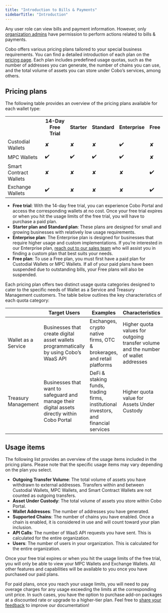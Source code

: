 ```yaml
---
title: "Introduction to Bills & Payments"
sidebarTitle: "Introduction"
---
```


<Note>Any user role can view bills and payment information. However, only [organization admins](https://manuals.cobo.com/en/portal/organization/roles-and-permissions) have permission to perform actions related to bills & payments.</Note>


Cobo offers various pricing plans tailored to your special business requirements. You can find a detailed introduction of each plan on the [pricing page](https://www.cobo.com/pricing). Each plan includes predefined usage quotas, such as the number of addresses you can generate, the number of chains you can use, and the total volume of assets you can store under Cobo’s services, among others.


## Pricing plans

The following table provides an overview of the pricing plans available for each wallet type:

<table class="six-columns">
  <tr>
    <th></th>
    <th>14-Day Free Trial</th>
    <th>Starter</th>
    <th>Standard</th>
    <th>Enterprise</th>
    <th>Free</th>
  </tr>
  <tr>
    <td>Custodial Wallets</td>
    <td>✘</td>
    <td>✘</td>
    <td>✘</td>
    <td>✔️</td>
    <td>✘</td>
  </tr>
  <tr>
    <td>MPC Wallets</td>
    <td>✔️</td>
    <td>✔️</td>
    <td>✔️</td>
    <td>✔️</td>
    <td>✘</td>
  </tr>
  <tr>
    <td>Smart Contract Wallets</td>
    <td>✘</td>
    <td>✘</td>
    <td>✘</td>
    <td>✘</td>
    <td>✔️</td>
  </tr>
  <tr>
    <td>Exchange Wallets</td>
    <td>✔️</td>
    <td>✘</td>
    <td>✘</td>
    <td>✘</td>
    <td>✔️</td>
  </tr>
</table>

- **Free trial**: With the 14-day free trial, you can experience Cobo Portal and access the corresponding wallets at no cost. Once your free trial expires or when you hit the usage limits of the free trial, you will have to purchase a paid plan.
- **Starter plan and Standard plan**: These plans are designed for small and growing businesses with relatively low usage requirements.
- **Enterprise plan**: The Enterprise plan is designed for businesses that require higher usage and custom implementations. If you’re interested in our Enterprise plan, [reach out to our sales team](https://www.cobo.com/book-demo/?utm_source=product-manual&utm_medium=product&utm_campaign=pricing-plan-intro&utm_content=enterprise-contact-sales) who will assist you in finding a custom plan that best suits your needs.
- **Free plan**: To use a Free plan, you must first have a paid plan for Custodial Wallets or MPC Wallets. If all of your paid plans have been suspended due to outstanding bills, your Free plans will also be suspended.

<a name="usage_quota_categories"></a>
Each pricing plan offers two distinct usage quota categories designed to cater to the specific needs of Wallet as a Service and Treasury Management customers. The table below outlines the key characteristics of each quota category:

|                     | Target Users                                                 | Examples                                                     | Characteristics                                              |
| ------------------- | ------------------------------------------------------------ | ------------------------------------------------------------ | ------------------------------------------------------------ |
| Wallet as a Service | Businesses that create digital asset wallets programmatically by using Cobo’s WaaS API | Exchanges, crypto native firms, OTC & brokerages, and retail platforms | Higher quota values for outgoing transfer volume and the number of wallet addresses |
| Treasury Management | Businesses that want to safeguard and manage their digital assets directly within Cobo Portal | DeFi & staking funds, trading firms, institutional investors, and financial services | Higher quota value for Assets Under Custody                  |

## Usage items

The following list provides an overview of the usage items included in the pricing plans. Please note that the specific usage items may vary depending on the plan you select.

- **Outgoing Transfer Volume**: The total volume of assets you have withdrawn to external addresses. Transfers within and between Custodial Wallets, MPC Wallets, and Smart Contract Wallets are not counted as outgoing transfers.
- **Asset Under Custody**: The total volume of assets you store within Cobo Portal.
- **Wallet Addresses**: The number of addresses you have generated.
- **Supported Chains**: The number of chains you have enabled. Once a chain is enabled, it is considered in use and will count toward your plan inclusion.
- **API Calls**: The number of WaaS API requests you have sent. This is calculated for the entire organization.
- **Users**: The number of users in your organization. This is calculated for the entire organization.

Once your free trial expires or when you hit the usage limits of the free trial, you will only be able to view your MPC Wallets and Exchange Wallets. All other features and capabilities will be available to you once you have purchased our paid plans. 

For paid plans, once you reach your usage limits, you will need to pay overage charges for any usage exceeding the limits at the corresponding unit price. In such cases, you have the option to purchase add-on packages at a discounted rate or upgrade to a higher-tier plan.
<Tip>Feel free to [share your feedback](https://forms.zohopublic.com/cobo/form/DocumentFeedbackForm/formperma/QvLOhxJv1_JMsJ-1dleZ8Itb_7rzN-LtgvsDdxosoVI?referrername=manuals) to improve our documentation!</Tip>